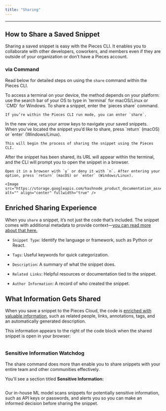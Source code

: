 ```yaml
---
title: "Sharing"
---
```


***

## How to Share a Saved Snippet

Sharing a saved snippet is easy with the Pieces CLI. It enables you to collaborate with other developers, coworkers, and members even if they are outside of your organization or don’t have a Pieces account.

### via Command

Read below for detailed steps on using the `share` command within the Pieces CLI.

<Steps>
  <Step title="Open a Terminal">
    To access a terminal on your device, the method depends on your platform: use the search bar of your OS to type in `terminal` for macOS/Linux or `CMD` for Windows.
  </Step>

  <Step title="Enter Share Command">
    To share a snippet, enter the `pieces share` command.

    If you’re within the Pieces CLI run mode, you can enter `share`.
  </Step>

  <Step title="Select a Snippet">
    In the new view, use your arrow keys to navigate your saved snippets. When you’ve located the snippet you’d like to share, press `return` (macOS) or `enter` (Windows/Linux).

    This will begin the process of sharing the snippet using the Pieces CLI.
  </Step>

  <Step title="Open in Browser or Copy Link">
    After the snippet has been shared, its URL will appear within the terminal, and the CLI will prompt you to open the snippet in a browser.

    Open it in a browser with `y` or deny it with `n`. After entering your option, press `return` (macOS) or `enter` (Windows/Linux).

    <Image src="https://storage.googleapis.com/hashnode_product_documentation_assets/cli_assets/pieces_drive/sharing/sharing_snippet.gif" alt="" align="center" fullwidth="true" />
  </Step>
</Steps>

## Enriched Sharing Experience

When you `share` a snippet, it’s not just the code that’s included. The snippet comes with additional metadata to provide context—<a target="_blank" href="https://docs.pieces.app/products/cli/drive/sharing#what-information-gets-shared">you can read more about that here.</a>

* `Snippet Type`: Identify the language or framework, such as Python or React.

* `Tags`: Useful keywords for quick categorization.

* `Description`: A summary of what the snippet does.

* `Related Links`: Helpful resources or documentation tied to the snippet.

* `Author Information`: A record of who created the snippet.

## What Information Gets Shared

When you save a snippet to the Pieces Cloud, the code is [enriched with valuable information](https://docs.pieces.app/products/cli/drive/save-snippets#what-happens-when-you-save-a-snippet), such as related people, links, annotations, tags, and an automatically generated description.

This information appears to the right of the code block when the shared snippet is open in your browser:

<Image src="https://cdn.hashnode.com/res/hashnode/image/upload/v1731623145740/ec60e89f-ac2f-4396-b6a8-ad94f57d9745.png?auto=compress,format&format=webp&q=75" alt="" align="center" fullwidth="true" />

### Sensitive Information Watchdog

The share command does more than enable you to share snippets with your entire team and other communities effectively.

You'll see a section titled **Sensitive Information:**

<Image src="https://cdn.hashnode.com/res/hashnode/image/upload/v1731514684555/707b0769-5b68-448c-811b-a44d2414a10d.png?auto=compress,format&format=webp&q=75" alt="" align="center" fullwidth="true" />

Our in-house ML model scans snippets for potentially sensitive information, such as API keys or passwords, and alerts you so you can make an informed decision before sharing the snippet.

